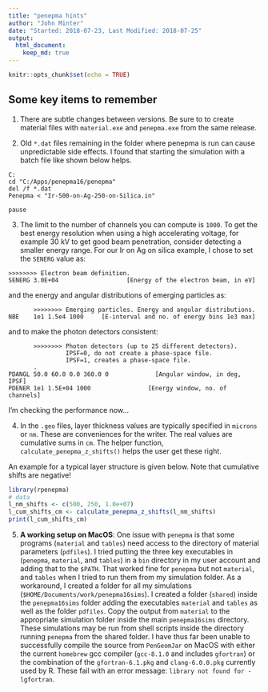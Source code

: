 ```yaml
---
title: "penepma hints"
author: "John Minter"
date: "Started: 2018-07-23, Last Modified: 2018-07-25"
output:
  html_document:
    keep_md: true
---
```


```r
knitr::opts_chunk$set(echo = TRUE)
```

## Some key items to remember

1. There are subtle changes between versions. Be sure to to create
material files with `material.exe` and `penepma.exe` from the same
release.

2. Old `*.dat` files remaining in the folder where penepma is run
can cause unpredictable side effects. I found that starting the simulation
with a batch file like shown below helps.

```
C:
cd "C:/Apps/penepma16/penepma"
del /f *.dat
Penepma < "Ir-500-on-Ag-250-on-Silica.in"

pause
```

3. The limit to the number of channels you can compute is `1000`. To get the
best energy resolution when using a high accelerating voltage, for example
30 kV to get good beam penetration, consider detecting a smaller energy range.
For our Ir on Ag on silica example, I chose to set the `SENERG` value as:

```
>>>>>>>> Electron beam definition.
SENERG 3.0E+04                   [Energy of the electron beam, in eV]
```

and the energy and angular distributions of emerging particles as:

```
       >>>>>>>> Emerging particles. Energy and angular distributions.
NBE    1e1 1.5e4 1000     [E-interval and no. of energy bins 1e3 max]
```

and to make the photon detectors consistent:

```
       >>>>>>>> Photon detectors (up to 25 different detectors).
                IPSF=0, do not create a phase-space file.
                IPSF=1, creates a phase-space file.
       .
PDANGL 50.0 60.0 0.0 360.0 0             [Angular window, in deg, IPSF]
PDENER 1e1 1.5E+04 1000                [Energy window, no. of channels]
```

I'm checking the performance now...

4. In the `.geo` files, layer thickness values are typically specified
in `microns` or `nm`. These are conveniences for the writer. The real
values are cumulative sums in `cm`. The helper function,
`calculate_penepma_z_shifts()` helps the user get these right.

An example for a typical layer structure is given below. Note that
cumulative shifts are negative!

```r
library(rpenepma)
# data
l_nm_shifts <- c(500, 250, 1.0e+07)
l_cum_shifts_cm <- calculate_penepma_z_shifts(l_nm_shifts)
print(l_cum_shifts_cm)
```

5. **A working setup on MacOS**: One issue with `penepma` is that some
programs (`material` and `tables`) need access to the directory of
material parameters (`pdfiles`). I tried putting the three key
executables in (`penepma`, `material`, and `tables`) in a `bin`
directory in my user account and adding that to the `$PATH`. That
worked fine for `penepma` but not `material`, and `tables` when
I tried to run them from my simulation folder. As a workaround,
I created a folder for all my simulations 
(`$HOME/Documents/work/penepma16sims`). I created a folder (`shared`)
inside the `penepma16sims` folder adding the executables  `material`
and `tables` as well as the folder `pdfiles`. Copy the output from
`material` to the appropriate simulation folder inside the main
`penepma16sims` directory. These simulations may be run from
shell scripts inside the directory running `penepma` from the shared
folder. I have thus far been unable to successfully compile the
source from `PenGeomJar` on MacOS with either the current 
`homebrew` gcc compiler (`gcc-8.1.0` and includes `gfortran`) or
the combination of the `gfortran-6.1.pkg` and `clang-6.0.0.pkg` 
currently used by R. These fail with an error message:
`library not found for -lgfortran`.






